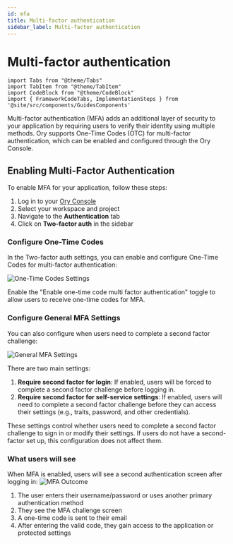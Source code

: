 ```yaml
---
id: mfa
title: Multi-factor authentication
sidebar_label: Multi-factor authentication
---
```


# Multi-factor authentication

```mdx-code-block
import Tabs from "@theme/Tabs"
import TabItem from "@theme/TabItem"
import CodeBlock from "@theme/CodeBlock"
import { FrameworkCodeTabs, ImplementationSteps } from '@site/src/components/GuidesComponents'
```

<p>
  Multi-factor authentication (MFA) adds an additional layer of security to your application by requiring users to verify their
  identity using multiple methods. Ory supports One-Time Codes (OTC) for multi-factor authentication, which can be enabled and
  configured through the Ory Console.
</p>

## Enabling Multi-Factor Authentication

To enable MFA for your application, follow these steps:

1. Log in to your [Ory Console](https://console.ory.sh/)
2. Select your workspace and project
3. Navigate to the **Authentication** tab
4. Click on **Two-factor auth** in the sidebar

### Configure One-Time Codes

In the Two-factor auth settings, you can enable and configure One-Time Codes for multi-factor authentication:

![One-Time Codes Settings](../_assets/one-time-codes.png)

Enable the "Enable one-time code multi factor authentication" toggle to allow users to receive one-time codes for MFA.

### Configure General MFA Settings

You can also configure when users need to complete a second factor challenge:

![General MFA Settings](../_assets/general-settings.png)

There are two main settings:

1. **Require second factor for login**: If enabled, users will be forced to complete a second factor challenge before logging in.
2. **Require second factor for self-service settings**: If enabled, users will need to complete a second factor challenge before
   they can access their settings (e.g., traits, password, and other credentials).

These settings control whether users need to complete a second factor challenge to sign in or modify their settings. If users do
not have a second-factor set up, this configuration does not affect them.

### What users will see

When MFA is enabled, users will see a second authentication screen after logging in: ![MFA Outcome](../_assets/mfa-outcome.png)

1. The user enters their username/password or uses another primary authentication method
2. They see the MFA challenge screen
3. A one-time code is sent to their email
4. After entering the valid code, they gain access to the application or protected settings
